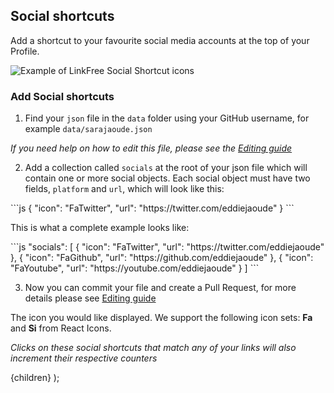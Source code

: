 
## Social shortcuts

Add a shortcut to your favourite social media accounts at the top of your Profile.

![Example of LinkFree Social Shortcut icons](https://user-images.githubusercontent.com/624760/208973239-cc6a8541-3e34-47fd-8f76-104a3cf6ee4f.png)

### Add Social shortcuts

1. Find your `json` file in the `data` folder using your GitHub username, for example `data/sarajaoude.json`

_If you need help on how to edit this file, please see the [Editing guide](/docs/how-to-guides/editing)_

2. Add a collection called `socials` at the root of your json file which will contain one or more social objects. Each social object must have two fields, `platform` and `url`, which will look like this:

<ClipboardCopy>
```js
{
  "icon": "FaTwitter",
  "url": "https://twitter.com/eddiejaoude"
}
```
</ClipboardCopy>

This is what a complete example looks like:

<ClipboardCopy>
```js
"socials": [
  { "icon": "FaTwitter", "url": "https://twitter.com/eddiejaoude" },
  { "icon": "FaGithub", "url": "https://github.com/eddiejaoude" },
  { "icon": "FaYoutube", "url": "https://youtube.com/eddiejaoude" }
]
```
</ClipboardCopy>

3. Now you can commit your file and create a Pull Request, for more details please see [Editing guide](/docs/how-to-guides/editing)

The icon you would like displayed. We support the following icon sets: **Fa** and **Si** from React Icons.

_Clicks on these social shortcuts that match any of your links will also increment their respective counters_

  <DocsLayout title="LinkFree Social Shortcuts Documentation">
    {children}
  </DocsLayout>
);
